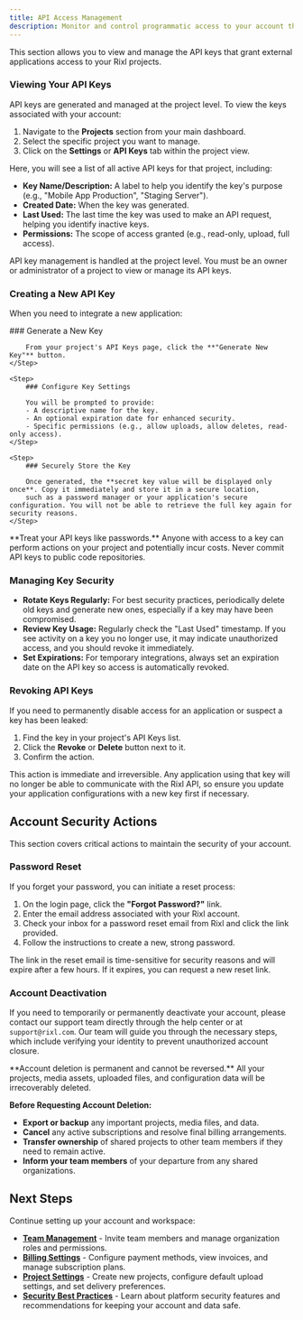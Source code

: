 ```yaml
---
title: API Access Management
description: Monitor and control programmatic access to your account through API keys and manage account security settings.
---
```



This section allows you to view and manage the API keys that grant external applications access to your Rixl projects.

### Viewing Your API Keys

API keys are generated and managed at the project level. To view the keys associated with your account:

1. Navigate to the **Projects** section from your main dashboard.
2. Select the specific project you want to manage.
3. Click on the **Settings** or **API Keys** tab within the project view.

Here, you will see a list of all active API keys for that project, including:

- **Key Name/Description:** A label to help you identify the key's purpose (e.g., "Mobile App Production", "Staging Server").
- **Created Date:** When the key was generated.
- **Last Used:** The last time the key was used to make an API request, helping you identify inactive keys.
- **Permissions:** The scope of access granted (e.g., read-only, upload, full access).

<Callout type="info">
    API key management is handled at the project level. You must be an owner or administrator of a project to view or manage its API keys.
</Callout>

### Creating a New API Key

When you need to integrate a new application:

<Steps>
    <Step>
        ### Generate a New Key

        From your project's API Keys page, click the **"Generate New Key"** button.
    </Step>

    <Step>
        ### Configure Key Settings

        You will be prompted to provide:
        - A descriptive name for the key.
        - An optional expiration date for enhanced security.
        - Specific permissions (e.g., allow uploads, allow deletes, read-only access).
    </Step>

    <Step>
        ### Securely Store the Key

        Once generated, the **secret key value will be displayed only once**. Copy it immediately and store it in a secure location,
        such as a password manager or your application's secure configuration. You will not be able to retrieve the full key again for security reasons.
    </Step>
</Steps>

<Callout type="warn">
    **Treat your API keys like passwords.** Anyone with access to a key can perform actions on your project and potentially incur costs.
    Never commit API keys to public code repositories.
</Callout>

### Managing Key Security

- **Rotate Keys Regularly:** For best security practices, periodically delete old keys and generate new ones,
especially if a key may have been compromised.
- **Review Key Usage:** Regularly check the "Last Used" timestamp. If you see activity on a key you no
longer use, it may indicate unauthorized access, and you should revoke it immediately.
- **Set Expirations:** For temporary integrations, always set an expiration date on the API key so access is automatically revoked.

### Revoking API Keys

If you need to permanently disable access for an application or suspect a key has been leaked:

1. Find the key in your project's API Keys list.
2. Click the **Revoke** or **Delete** button next to it.
3. Confirm the action.

This action is immediate and irreversible. Any application using that key will no longer be able to communicate with the Rixl API,
so ensure you update your application configurations with a new key first if necessary.

## Account Security Actions

This section covers critical actions to maintain the security of your account.

### Password Reset

If you forget your password, you can initiate a reset process:

1. On the login page, click the **"Forgot Password?"** link.
2. Enter the email address associated with your Rixl account.
3. Check your inbox for a password reset email from Rixl and click the link provided.
4. Follow the instructions to create a new, strong password.

<Callout type="info">
    The link in the reset email is time-sensitive for security reasons and will expire after a few hours. If it expires, you can request a new reset link.
</Callout>

### Account Deactivation

If you need to temporarily or permanently deactivate your account, please contact our support team directly through the help
center or at `support@rixl.com`. Our team will guide you through the necessary steps, which include verifying your identity to prevent unauthorized account closure.

<Callout type="warn">
    **Account deletion is permanent and cannot be reversed.** All your projects, media assets, uploaded files, and configuration data will be irrecoverably deleted.
</Callout>

**Before Requesting Account Deletion:**

- **Export or backup** any important projects, media files, and data.
- **Cancel** any active subscriptions and resolve final billing arrangements.
- **Transfer ownership** of shared projects to other team members if they need to remain active.
- **Inform your team members** of your departure from any shared organizations.

## Next Steps

Continue setting up your account and workspace:

- **[Team Management](/docs/account/members)** - Invite team members and manage organization roles and permissions.
- **[Billing Settings](/docs/account/billing)** - Configure payment methods, view invoices, and manage subscription plans.
- **[Project Settings](/docs/getting-started/create-project)** - Create new projects, configure default upload settings, and set delivery preferences.
- **[Security Best Practices](/guides/security)** - Learn about platform security features and recommendations for keeping your account and data safe.